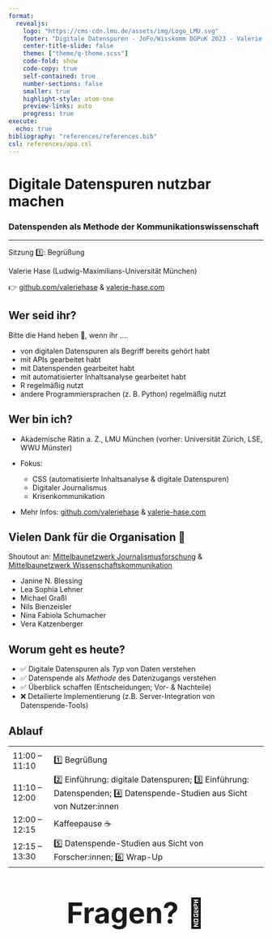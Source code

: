 ```yaml
---
format:
  revealjs:
    logo: "https://cms-cdn.lmu.de/assets/img/Logo_LMU.svg"
    footer: "Digitale Datenspuren - JoFo/Wisskomm DGPuK 2023 - Valerie Hase"
    center-title-slide: false
    theme: ["theme/q-theme.scss"]
    code-fold: show
    code-copy: true
    self-contained: true
    number-sections: false
    smaller: true
    highlight-style: atom-one
    preview-links: auto
    progress: true
execute:
  echo: true
bibliography: "references/references.bib"
csl: references/apa.csl
---
```


<h1>Digitale Datenspuren nutzbar machen</h1>

<h3>Datenspenden als Methode der Kommunikationswissenschaft</h3>

<hr>

Sitzung 1️⃣: Begrüßung

Valerie Hase (Ludwig-Maximilians-Universität München)

👉 [github.com/valeriehase](https://github.com/valeriehase) & [valerie-hase.com](https://valerie-hase.com/)

## Wer seid ihr?

Bitte die Hand heben 🤚, wenn ihr ....

::: incremental
-   von digitalen Datenspuren als Begriff bereits gehört habt
-   mit APIs gearbeitet habt
-   mit Datenspenden gearbeitet habt
-   mit automatisierter Inhaltsanalyse gearbeitet habt
-   R regelmäßig nutzt
-   andere Programmiersprachen (z. B. Python) regelmäßig nutzt
:::

## Wer bin ich?

-   Akademische Rätin a. Z., LMU München (vorher: Universität Zürich, LSE, WWU Münster)

-   Fokus:

    -   CSS (automatisierte Inhaltsanalyse & digitale Datenspuren)
    -   Digitaler Journalismus
    -   Krisenkommunikation

-   Mehr Infos: [github.com/valeriehase](https://github.com/valeriehase) & [valerie-hase.com](https://valerie-hase.com/)

## Vielen Dank für die Organisation 🙌

Shoutout an: [Mittelbaunetzwerk Journalismusforschung](https://mijofo.wordpress.com/) & [Mittelbaunetzwerk Wissenschaftskommunikation](https://www.dgpuk.de/de/wissenschaftskommunikation.html)

-   Janine N. Blessing
-   Lea Sophia Lehner
-   Michael Graßl
-   Nils Bienzeisler
-   Nina Fabiola Schumacher
-   Vera Katzenberger

## Worum geht es heute?

::: incremental
-   ✅ Digitale Datenspuren als *Typ* von Daten verstehen
-   ✅ Datenspende als *Methode* des Datenzugangs verstehen
-   ✅ Überblick schaffen (Entscheidungen; Vor- & Nachteile)
-   ❌ Detailierte Implementierung (z.B. Server-Integration von Datenspende-Tools)
:::

## Ablauf

|                |                                                                                                                     |
|------------|-----------------------------------------------------------|
|                |                                                                                                                     |
| 11:00 -- 11:10 | 1️⃣ Begrüßung                                                                                                        |
| 11:10 -- 12:00 | 2️⃣ Einführung: digitale Datenspuren; 3️⃣ Einführung: Datenspenden; 4️⃣ Datenspende-Studien aus Sicht von Nutzer:innen |
| 12:00 -- 12:15 | Kaffeepause ☕                                                                                                      |
| 12:15 -- 13:30 | 5️⃣ Datenspende-Studien aus Sicht von Forscher:innen; 6️⃣ Wrap-Up                                                     |

## 

::: {style="font-size: 400%;text-align:center;"}
**Fragen?** 🤔
:::

